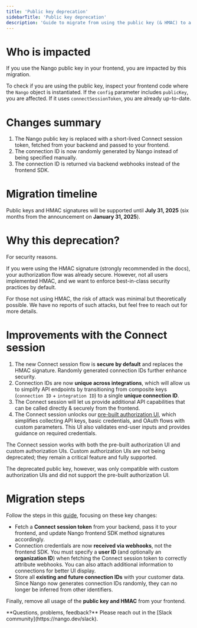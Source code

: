 ```yaml
---
title: 'Public key deprecation'
sidebarTitle: 'Public key deprecation'
description: 'Guide to migrate from using the public key (& HMAC) to a Connect session.'
---
```


# Who is impacted

If you use the Nango public key in your frontend, you are impacted by this migration.

To check if you are using the public key, inspect your frontend code where the `Nango` object is instantiated. If the `config` parameter includes `publicKey`, you are affected. If it uses `connectSessionToken`, you are already up-to-date.

# Changes summary

1. The Nango public key is replaced with a short-lived Connect session token, fetched from your backend and passed to your frontend.
2. The connection ID is now randomly generated by Nango instead of being specified manually.
3. The connection ID is returned via backend webhooks instead of the frontend SDK.

# Migration timeline

Public keys and HMAC signatures will be supported until **July 31, 2025** (six months from the announcement on **January 31, 2025**).

# Why this deprecation?

For security reasons.

If you were using the HMAC signature (strongly recommended in the docs), your authorization flow was already secure. However, not all users implemented HMAC, and we want to enforce best-in-class security practices by default.

For those not using HMAC, the risk of attack was minimal but theoretically possible. We have no reports of such attacks, but feel free to reach out for more details.

# Improvements with the Connect session

1. The new Connect session flow is **secure by default** and replaces the HMAC signature. Randomly generated connection IDs further enhance security.
2. Connection IDs are now **unique across integrations**, which will allow us to simplify API endpoints by transitioning from composite keys (`connection ID` + `integration ID`) to a single **unique connection ID**.
3. The Connect session will let us provide additional API capabilities that can be called directly & securely from the frontend.
4. The Connect session unlocks our [pre-built authorization UI](/guides/api-authorization/authorize-in-your-app-default-ui#option-1-use-the-default-ui-nango-connect), which simplifies collecting API keys, basic credentials, and OAuth flows with custom parameters. This UI also validates end-user inputs and provides guidance on required credentials.

<Note>
The Connect session works with both the pre-built authorization UI and custom authorization UIs. Custom authorization UIs are not being deprecated; they remain a critical feature and fully supported.

The deprecated public key, however, was only compatible with custom authorization UIs and did not support the pre-built authorization UI.
</Note>

# Migration steps

Follow the steps in this [guide](/guides/api-authorization/authorize-in-your-app-default-ui), focusing on these key changes:

- Fetch a **Connect session token** from your backend, pass it to your frontend, and update Nango frontend SDK method signatures accordingly.
- Connection credentials are now **received via webhooks**, not the frontend SDK. You must specify a **user ID** (and optionally an **organization ID**) when fetching the Connect session token to correctly attribute webhooks. You can also attach additional information to connections for better UI display.
- Store all **existing and future connection IDs** with your customer data. Since Nango now generates connection IDs randomly, they can no longer be inferred from other identifiers.

Finally, remove all usage of the **public key and HMAC** from your frontend.

<Tip>
    **Questions, problems, feedback?** Please reach out in the [Slack community](https://nango.dev/slack).
</Tip>